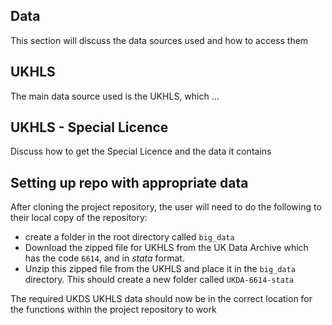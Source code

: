 ## Data

This section will discuss the data sources used and how to access them

## UKHLS

The main data source used is the UKHLS, which ... 

## UKHLS - Special Licence

Discuss how to get the Special Licence and the data it contains


## Setting up repo with appropriate data

After cloning the project repository, the user will need to do the following to their local copy of the repository:

- create a folder in the root directory called `big_data`
- Download the zipped file for UKHLS from the UK Data Archive which has the code `6614`, and in *stata* format.
- Unzip this zipped file from the UKHLS and place it in the `big_data` directory. This should create a new folder called `UKDA-6614-stata`

The required UKDS UKHLS data should now be in the correct location for the functions within the project repository to work

